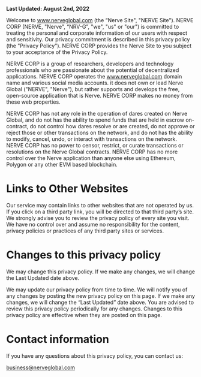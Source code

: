
<BG />

<div style={{maxWidth: '1000px', padding: '2rem', margin: '5rem auto 15rem auto'}}>
<Title>Privacy Policy</Title>

**Last Updated: August 2nd, 2022**

Welcome to www.nerveglobal.com (the “Nerve Site", "NERVE Site"). NERVE CORP (NERVE, "Nerve", “NRV-G”, "we", "us" or "our") is committed to treating the personal and corporate information of our 
users with respect and sensitivity. Our privacy commitment is described in this privacy policy (the "Privacy Policy"). NERVE CORP provides the Nerve Site to you subject 
to your acceptance of the Privacy Policy.

NERVE CORP is a group of researchers, developers and technology professionals who are passionate about the potential of decentralized applications. 
NERVE CORP operates the www.nerveglobal.com domain name and various social media accounts. it does not own or lead Nerve Global ("NERVE", "Nerve"), but rather supports and develops the free, open-source application that is Nerve.
NERVE CORP makes no money from these web properties.

NERVE CORP has not any role in the operation of dares created on Nerve Global, and do not has the ability to spend funds that are 
held in escrow on-contract, do not control how dares resolve or are created, do not approve or reject those or other transactions on the network, and do not 
has the ability to modify, cancel, undo, or interact with transactions on the network. NERVE CORP has no power to censor, restrict, or curate
transactions or resolutions on the Nerve Global contracts. NERVE CORP has no more control over the Nerve application than anyone else using Ethereum, Polygon or any other EVM based blockchain.


# Links to Other Websites

Our service may contain links to other websites that are not operated by us. If you click on a third party link, you will be directed to that third party’s site. We strongly advise you to review the privacy policy of every site you visit.
We have no control over and assume no responsibility for the content, privacy policies or practices of any third party sites or services.


# Changes to this privacy policy

We may change this privacy policy. If we make any changes, we will change the Last Updated date above.

We may update our privacy policy from time to time. We will notify you of any changes by posting the new privacy policy on this page.
If we make any changes, we will change the “Last Updated” date above. You are advised to review this privacy policy periodically for any changes. Changes to this privacy policy are effective when they are posted on this page.


# Contact information

If you have any questions about this privacy policy, you can contact us:

business@nerveglobal.com

</div>